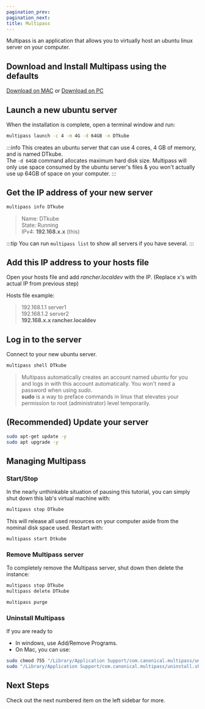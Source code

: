 ```yaml
---
pagination_prev:
pagination_next:
title: Multipass
---
```


Multipass is an application that allows you to virtually host an ubuntu linux server on your computer.

## Download and Install **Multipass** using the defaults

[Download on MAC](https://multipass.run/download/macos) or [Download on PC](https://multipass.run/download/windows)

## Launch a new ubuntu server

When the installation is complete, open a terminal window and run:

```bash
multipass launch -c 4 -m 4G -d 64GB -n DTkube
```

:::info
This creates an ubuntu server that can use 4 cores, 4 GB of memory, and is named DTkube.  
The `-d 64GB` command allocates maximum hard disk size. Multipass will only use space consumed by the ubuntu server's files & you won't actually use up 64GB of space on your computer.
:::

## Get the IP address of your new server

```bash
multipass info DTkube
```

> Name: DTkube  
> State: Running  
> IPv4: **192.168.x.x** (this)

:::tip
You can run `multipass list` to show all servers if you have several.
:::

## Add this IP address to your hosts file

Open your hosts file and add _rancher.localdev_ with the IP. (Replace x's with actual IP from previous step)

Hosts file example:

> 192.168.1.1 server1  
> 192.168.1.2 server2  
> **192.168.x.x rancher.localdev**

## Log in to the server

Connect to your new ubuntu server.

```bash
multipass shell DTkube
```

> Multipass automatically creates an account named _ubuntu_ for you and logs in with this account automatically. You won't need a password when using _sudo_.  
> **sudo** is a way to preface commands in linux that elevates your permission to root (administrator) level temporarily.

## (Recommended) Update your server

```bash
sudo apt-get update -y
sudo apt upgrade -y
```

## Managing Multipass

### Start/Stop

In the nearly unthinkable situation of pausing this tutorial, you can simply shut down this lab's virtual machine with:

```bash
multipass stop DTkube
```

This will release all used resources on your computer aside from the nominal disk space used. Restart with:

```bash
multipass start Dtkube
```

### Remove Multipass server

To completely remove the Multipass server, shut down then delete the instance:

```bash
multipass stop DTkube
multipass delete DTkube
```

```bash
multipass purge
```

### Uninstall Multipass

If you are ready to

- In windows, use Add/Remove Programs.
- On Mac, you can use:

```bash
sudo chmod 755 "/Library/Application Support/com.canonical.multipass/uninstall.sh"
sudo "/Library/Application Support/com.canonical.multipass/uninstall.sh"
```

## Next Steps

Check out the next numbered item on the left sidebar for more.
